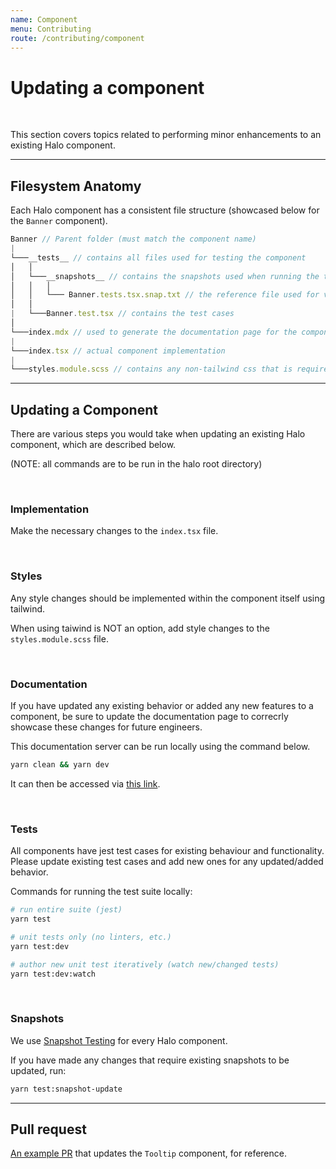 ```yaml
---
name: Component
menu: Contributing
route: /contributing/component
---
```


# Updating a component

<br />

This section covers topics related to performing minor enhancements to an existing Halo component.

<hr />

## Filesystem Anatomy

Each Halo component has a consistent file structure (showcased below for the `Banner` component).

```javascript
Banner // Parent folder (must match the component name)
|
└───__tests__ // contains all files used for testing the component
│   │
│   └───__snapshots__ // contains the snapshots used when running the tests
│   │   │
│   │   └─── Banner.tests.tsx.snap.txt // the reference file used for validating tests
│   │
|   └───Banner.test.tsx // contains the test cases
│
└───index.mdx // used to generate the documentation page for the component
|
└───index.tsx // actual component implementation
|
└───styles.module.scss // contains any non-tailwind css that is required
```

<hr />

## Updating a Component

There are various steps you would take when updating an existing Halo component, which are described below.

(NOTE: all commands are to be run in the halo root directory)

<br />

### Implementation

Make the necessary changes to the `index.tsx` file.

<br />

### Styles

Any style changes should be implemented within the component itself using tailwind.

When using taiwind is NOT an option, add style changes to the `styles.module.scss` file.

<br />

### Documentation

If you have updated any existing behavior or added any new features to a component, be sure to update
the documentation page to correcrly showcase these changes for future engineers.

This documentation server can be run locally using the command below.

```bash
yarn clean && yarn dev
```

It can then be accessed via [this link](http://localhost:8000/).

<br />

### Tests

All components have jest test cases for existing behaviour and functionality.
Please update existing test cases and add new ones for any updated/added behavior.

Commands for running the test suite locally:

```bash
# run entire suite (jest)
yarn test

# unit tests only (no linters, etc.)
yarn test:dev

# author new unit test iteratively (watch new/changed tests)
yarn test:dev:watch
```

<br />

### Snapshots

We use [Snapshot Testing](https://jestjs.io/docs/snapshot-testing) for every Halo component.

If you have made any changes that require existing snapshots to be updated, run:

```bash
yarn test:snapshot-update
```

<hr />

## Pull request

[An example PR](https://github.com/venturehacks/halo/pull/125) that updates the `Tooltip` component, for reference.
